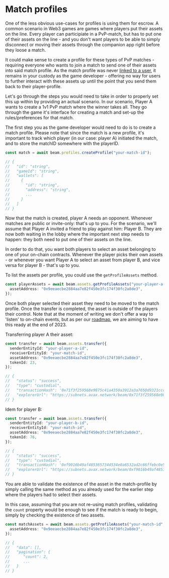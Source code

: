 # Match profiles

One of the less obvious use-cases for profiles is using them for escrow. A common scenario in Web3 games are games where players put their assets on the line. Every player can participiate in a PvP-match, but has to put one of their assets on the line - and you don't want players to be able to simply disconnect or moving their assets through the companion app right before they loose a match.

It could make sense to create a profile for these types of PvP matches - requiring everyone who wants to join a match to send one of their assets into said match profile. As the match profile was never [linked to a user](/service/profiles/users-and-profiles), it remains in your custody as the game developer - offering no way for users to further interact with these assets up until the point that you send them back to their player-profile.

Let's go through the steps you would need to take in order to properly set this up within by providing an actual scenario. In our scenario, Player A wants to create a 1v1 PvP match where the winner takes all. They go through the game it's interface for creating a match and set-up the rules/preferences for that match.

The first step you as the game developer would need to do is to create a match profile. Please note that since the match is a new profile, it's important to track which player (in our case: player A) initiated the match, and to store the matchID somewhere with the playerID.

```typescript
const match = await beam.profiles.createProfile("your-match-id");

// {
//   "id": "string",
//   "gameId": "string",
//   "wallets": [
//     {
//       "id": "string",
//       "address": "string",
//       ...
//     }
//   ]
// }
```

Now that the match is created, player A needs an opponent. Whenever matches are public or invite-only: that's up to you. For the scenario, we'll assume that Player A invited a friend to play against him: Player B. They are now both waiting in the lobby where the important next step needs to happen: they both need to put one of their assets on the line.

In order to do that, you want both players to select an asset belonging to one of your on-chain contracts. Whenever the player picks their own assets - or whenever you want Player A to select an asset from player B, and vice versa for player B - that's up to you.

To list the assets per profile, you could use the `getProfileAssets` method.

```typescript
const playerAssets = await beam.assets.getProfileAssets("your-player-a-id", {
  assetAddress: "0x9eeaecbe2884aa7e82f450e3fc174f30fc2a8de3",
});
```

Once both player selected their asset they need to be moved to the match profile. Once the transfer is completed, the asset is outside of the players their control. Note that at the moment of writing we don't offer a way to 'listen' to on-chain events, but as per our [roadmap](/service/roadmap), we are aiming to have this ready at the end of 2023.

Transferring player A their asset:

```typescript
const transfer = await beam.assets.transfer({
  senderEntityId: "your-player-a-id",
  receiverEntityId: "your-match-id",
  assetAddress: "0x9eeaecbe2884aa7e82f450e3fc174f30fc2a8de3",
  tokenId: 23,
});

// {
//   "status": "success",
//   "type": "custodial",
//   "transactionHash": '0x71f3f259568e9875c41a4350a3912a3a7650d9321ccd1d57641241128b4e504f',
//   "explorerUrl": "https://subnets.avax.network/beam/0x71f3f259568e9875c41a4350a3912a3a7650d9321ccd1d57641241128b4e504f"
// }
```

Idem for player B:

```typescript
const transfer = await beam.assets.transfer({
  senderEntityId: "your-player-b-id",
  receiverEntityId: "your-match-id",
  assetAddress: "0x9eeaecbe2884aa7e82f450e3fc174f30fc2a8de3",
  tokenId: 76,
});

// {
//   "status": "success",
//   "type": "custodial",
//   "transactionHash": '0xf9016b49af4853657344534e0a6532ad2c66ffebc0e5a3a3f766ed8644375532',
//   "explorerUrl": "https://subnets.avax.network/beam/0xf9016b49af4853657344534e0a6532ad2c66ffebc0e5a3a3f766ed8644375532"
// }
```

You are able to validate the existence of the asset in the match-profile by simply calling the same method as you already used for the earlier step where the players had to select their assets.

In this case, assuming that you are not re-using match profiles, validating the `count` property would be enough to see if the match is ready to begin, simply by checking the existence of two assets.

```typescript
const matchAssets = await beam.assets.getProfileAssets("your-match-id", {
  assetAddress: "0x9eeaecbe2884aa7e82f450e3fc174f30fc2a8de3",
});

// {
//   "data": [],
//   "pagination": {
//      "count": 2,
//      ...
//   }
// }
```

